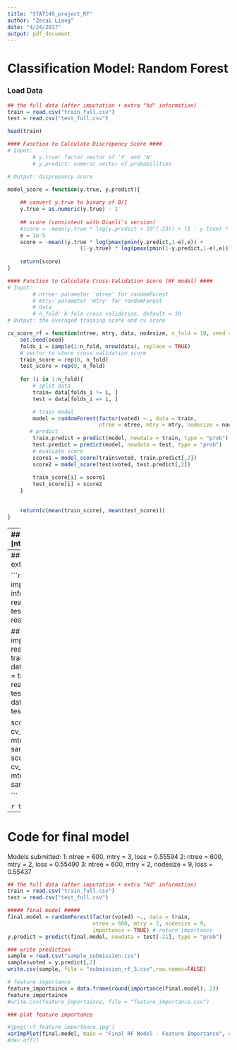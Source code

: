 ```yaml
---
title: "STAT149_project_RF"
author: "Zecai Liang"
date: "4/24/2017"
output: pdf_document
---
```


# Classification Model: Random Forest

### Load Data

```r
## the full data (after imputation + extra "hd" information)
train = read.csv("train_full.csv")
test = read.csv("test_full.csv")
```

```r
head(train)
```


```r
#### Function to Calculate Discrepency Score ####
# Input: 
        # y.true: factor vector of 'Y' and 'N'
        # y.predict: numeric vector of probabilities

# Output: disprepancy score

model_score = function(y.true, y.predict){
    
    ## convert y.true to binary of 0/1
    y.true = as.numeric(y.true) - 1
    
    ## score (consistent with Qianli's version)
    #score = -mean(y.true * log(y.predict + 10^(-23)) + (1 - y.true) * log(1 - y.predict + 10^(-23)))
    e = 1e-5
    score = -mean((y.true * log(pmax(pmin(y.predict,1-e),e)) + 
                       (1-y.true) * log(pmax(pmin(1-y.predict,1-e),e))))
    
    return(score)
}
```


```r
#### Function to Calculate Cross-Validation Score (RF model) ####
# Input: 
        # ntree: parameter 'ntree' for randomForest
        # mtry: parameter 'mtry' for randomForest
        # data
        # n_fold: k-fold cross validation, default = 10
# Output: the averaged training score and cv score

cv_score_rf = function(ntree, mtry, data, nodesize, n_fold = 10, seed = 0){
    set.seed(seed)
    folds_i = sample(1:n_fold, nrow(data), replace = TRUE)
    # vector to store cross validation score
    train_score = rep(0, n_fold)
    test_score = rep(0, n_fold)
    
    for (i in 1:n_fold){
        # split data
        train= data[folds_i != i, ]
        test = data[folds_i == i, ]

        # train model
        model = randomForest(factor(voted) ~., data = train, 
                             ntree = ntree, mtry = mtry, nodesize = nodesize)
       # predict
        train.predict = predict(model, newdata = train, type = "prob")
        test.predict = predict(model, newdata = test, type = "prob")
        # evaluate score
        score1 = model_score(train$voted, train.predict[,2])
        score2 = model_score(test$voted, test.predict[,2])
        
        train_score[i] = score1
        test_score[i] = score2
    }
    
    
    return(c(mean(train_score), mean(test_score)))
}
```


-----
## Cross-Validation for [ntree_val] and [mtry_val]

```r
## parameters to tune
ntree_val = c(400, 500, 600)
mtry_val = c(2, 3, 4, 5, 6, 7)
```


```r
## list to store CV scores
cv100.train = rep(0, length(mtry_val))
cv100.test = rep(0, length(mtry_val))
cv200.train = rep(0, length(mtry_val))
cv200.test = rep(0, length(mtry_val))
cv300.train = rep(0, length(mtry_val))
cv300.test = rep(0, length(mtry_val))

cv = list(cv100.train, cv100.test,
                  cv200.train, cv200.test,
                  cv300.train, cv300.test)
```


```r
## cross validation for RF
library(randomForest)
library(dplyr)

for (i in 1:length(ntree_val)){ 
    ntree_i = ntree_val[i]
    
    for (j in 1:length(mtry_val)){
         mtry_j = mtry_val[j]
         
         score = cv_score_rf(ntree = ntree_i, mtry = mtry_j, 
                             nodesize = 1,
                             data = sample_n(train, 10000))
         
         cv[[2*i-1]][j] = score[1]
         cv[[2*i]][j] = score[2]
    }
}    
```


### Code for visualization CV results

```r
#jpeg('rf_cv_test.jpg')

plot(mtry_val, cv[[2]], col = "black", type = "b",
     ylim = c(0.570, 0.590),
     xlab = "mtry", ylab = "Loss",
     main = "Random Forest - Test Loss (10000 sample)")
lines(mtry_val, cv[[4]], col = "blue", type = "b")
lines(mtry_val, cv[[6]], col = "red", type = "b")
legend(5.5, 0.590, c("n_tree = 400", "n_tree = 500", "n_tree = 600"),
       col = c("black", "blue", "red"), lty = 1)
#dev.off()
```

```r
## save cv score
cv.score.2 = data.frame("mtry" = mtry_val, 
                        "train_tree400" = cv[[1]], "test_tree400" = cv[[2]],
                        "train_tree500" = cv[[3]], "test_tree500" = cv[[4]],
                        "train_tree600" = cv[[5]], "test_tree600" = cv[[6]])
cv.score.2
#write.csv(cv.score.2, file = "cv_score_2.csv")
```



## Cross-Validation for [nodesize]

```r
node_val = c(1,2,3,4,5,6,7,8,9,10)
cv3_train = rep(0, length(node_val))
cv3_test = rep(0, length(node_val))

library(randomForest)
library(dplyr)

for (i in 1:length(node_val)){
         node_i = node_val[i]
         
         score = cv_score_rf(ntree = 600, mtry = 2,
                             nodesize = node_i,
                             data = sample_n(train, 10000))
         
         cv3_train[i] = score[1]
         cv3_test[i] = score[2]
    }

```

```r
cv3_train
cv3_test
```

### Code for visualization CV results

```r
#jpeg('rf_cv_train_3.jpg')

plot(node_val, cv3_test, col = "red", type = "b",
     xlab = "Nodesize", ylab = "Loss",
     main = "Random Forest - Training Loss (10000 sample)")

#dev.off()
```

```r
## save cv score
cv.score.3 = data.frame("nodesize" = node_val, "train" = cv3_train, "test" = cv3_test)
cv.score.3
#write.csv(cv.score.3, file = "cv_score_3.csv")
```

---
### Cross-validation for extra data

```r
## the full data (after imputation + extra "hd" information)
train = read.csv("train_full.csv")
test = read.csv("test_full.csv")

## the orignal data (after imputation)
train.ori.X = read.csv("train_nafill_X.csv")
train.ori = data.frame(train.ori.X, voted = train$voted)
test.ori.X = read.csv("test_nafill_X.csv")
test.ori = data.frame(test.ori.X, Id = test$Id)


score.extra = cv_score_rf(ntree = 600, mtry = 2, data = sample_n(train, 10000))
score.full = cv_score_rf(ntree = 600, mtry = 2, data = sample_n(train.ori, 10000))

```

```r
test.ori
```



---
# Code for final model

Models submitted:
1: ntree = 600, mtry = 3, loss = 0.55594
2: ntree = 600, mtry = 2, loss = 0.55490
3: ntree = 600, mtry = 2, nodesize = 9, loss = 0.55437

```r
## the full data (after imputation + extra "hd" information)
train = read.csv("train_full.csv")
test = read.csv("test_full.csv")

##### final model #####
final.model = randomForest(factor(voted) ~., data = train, 
                           ntree = 600, mtry = 2, nodesize = 9,
                           importance = TRUE) # return importance
y.predict = predict(final.model, newdata = test[-21], type = "prob")

### write prediction
sample = read.csv("sample_submission.csv")
sample$voted = y.predict[,2]
write.csv(sample, file = "submission_rf_3.csv",row.names=FALSE)
```

```r
# feature importance
feature_importaince = data.frame(round(importance(final.model), 2))
feature_importaince
#write.csv(feature_importaince, file = "feature_importance.csv")
```

```r
### plot feature importance

#jpeg('rf_feature_importance.jpg')
varImpPlot(final.model, main = "Final RF Model - Feature Importance", cex = 0.8)
#dev.off()
```






